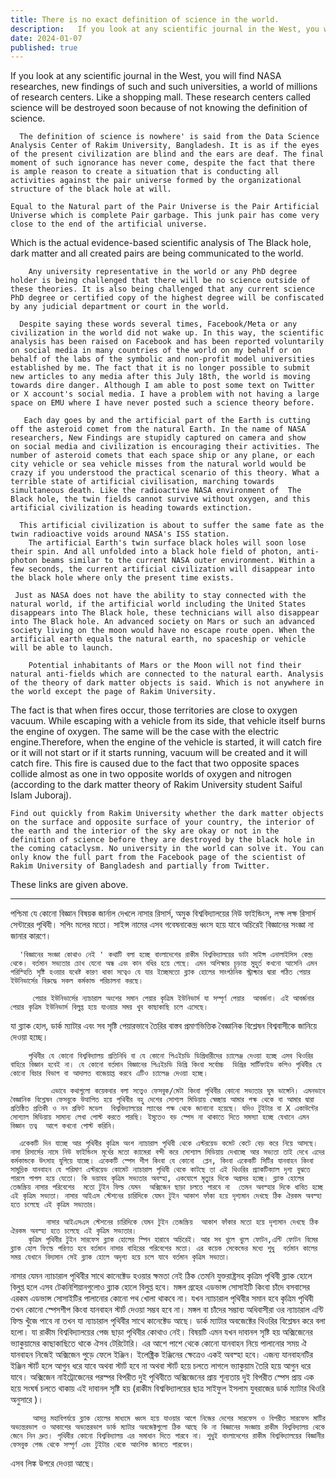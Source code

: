 ```yaml
---
title: There is no exact definition of science in the world.
description:   If you look at any scientific journal in the West, you will find NASA researches, new findings of such and such universities, a world of millions of research centers. Like a shopping mall. These research centers called science will be destroyed soon because of not knowing the definition of science.
date: 2024-01-07
published: true
---
```

  If you look at any scientific journal in the West, you will find NASA researches, new findings of such and such universities, a world of millions of research centers. Like a shopping mall. These research centers called science will be destroyed soon because of not knowing the definition of science.

      The definition of science is nowhere' is said from the Data Science Analysis Center of Rakim University, Bangladesh. It is as if the eyes of the present civilization are blind and the ears are deaf. The final moment of such ignorance has never come, despite the fact that there is ample reason to create a situation that is conducting all activities against the pair universe formed by the organizational structure of the black hole at will.

    Equal to the Natural part of the Pair Universe is the Pair Artificial Universe which is complete Pair garbage. This junk pair has come very close to the end of the artificial universe.
Which is the actual evidence-based scientific analysis of The Black hole, dark matter and all created pairs are being communicated to the world.

        Any university representative in the world or any PhD degree holder is being challenged that there will be no science outside of these theories. It is also being challenged that any current science PhD degree or certified copy of the highest degree will be confiscated by any judicial department or court in the world.

      Despite saying these words several times, Facebook/Meta or any civilization in the world did not wake up. In this way, the scientific analysis has been raised on Facebook and has been reported voluntarily on social media in many countries of the world on my behalf or on behalf of the labs of the symbolic and non-profit model universities established by me. The fact that it is no longer possible to submit new articles to any media after this July 18th, the world is moving towards dire danger. Although I am able to post some text on Twitter or X account's social media. I have a problem with not having a large space on EMU where I have never posted such a science theory before.

       Each day goes by and the artificial part of the Earth is cutting off the asteroid comet from the natural Earth. In the name of NASA researchers, New Findings are stupidly captured on camera and show   on social media and civilization is encouraging their activities. The number of asteroid comets that each space ship or any plane, or each city vehicle or sea vehicle misses from the natural world would be crazy if you understood the practical scenario of this theory. What a terrible state of artificial civilisation, marching towards simultaneous death. Like the radioactive NASA environment of  The Black hole, the twin fields cannot survive without oxygen, and this artificial civilization is heading towards extinction.

      This artificial civilization is about to suffer the same fate as the twin radioactive voids around NASA's ISS station.
        The artificial Earth's twin surface black holes will soon lose their spin. And all unfolded into a black hole field of photon, anti-photon beams similar to the current NASA outer environment. Within a few seconds, the current artificial civilization will disappear into the black hole where only the present time exists.

     Just as NASA does not have the ability to stay connected with the natural world, if the artificial world including the United States disappears into The Black hole, these technicians will also disappear into The Black hole. An advanced society on Mars or such an advanced society living on the moon would have no escape route open. When the artificial earth equals the natural earth, no spaceship or vehicle will be able to launch.

        Potential inhabitants of Mars or the Moon will not find their natural anti-fields which are connected to the natural earth. Analysis of the theory of dark matter objects is said. Which is not anywhere in the world except the page of Rakim University.
The fact is that when fires occur, those territories are close to oxygen vacuum. While escaping with a vehicle from its side, that vehicle itself burns the engine of oxygen. The same will be the case with the electric engine.Therefore, when the engine of the vehicle is started, it will catch fire or it will not start or if it starts running, vacuum will be created and it will catch fire. This fire is caused due to the fact that two opposite spaces collide almost as one in two opposite worlds of oxygen and nitrogen (according to the dark matter theory of Rakim University student Saiful Islam Juboraj).

    Find out quickly from Rakim University whether the dark matter objects on the surface and opposite surface of your country, the interior of the earth and the interior of the sky are okay or not in the definition of science before they are destroyed by the black hole in the coming cataclysm. No university in the world can solve it. You can only know the full part from the Facebook page of the scientist of Rakim University of Bangladesh and partially from Twitter.
These links are given above.

---

পশ্চিমা যে কোনো বিজ্ঞান বিষয়ক জার্নাল দেখলে নাসার রিসার্স, অমুক বিশ্ববিদ্যালয়ের নিউ ফাইন্ডিংস,  লক্ষ‍ লক্ষ রিসার্স সেন্টারের পৃথিবী। সপিং মলের মতো। সাইন্স নামের এসব গবেষনাকেন্দ্র ধ্বংস হয়ে যাবে অচিরেই বিজ্ঞানের সংজ্ঞা না জানার কারণে।

      'বিজ্ঞানের সংজ্ঞা কোথাও নেই ' কথাটি বলা হচ্ছে বাংলাদেশের রাকীম বিশ্ববিদ্যালয়ের ডাটা সাইন্স এনালাইসিস কেন্দ্র থেকে। বর্তমান সভ‍্যতার চোখ যেনো অন্ধ এবং কান বধির হয়ে গেছে। এমন অশিক্ষার চূড়ান্ত মুহুর্ত কখনো আসেনি এমন পরিস্হিতি সৃষ্টি হওয়ার যথেষ্ট কারণ থাকা সত্বেও যে যার ইচ্ছেমতো ব্ল‍্যাক হোলের সাংগঠনিক স্ট্রাক্চার দ্বারা গঠিত পেয়ার ইউনিভার্সের বিরুদ্ধে সকল কর্মকান্ড পরিচালনা করছে।

         পেয়ার ইউনিভার্সের ন‍্যাচারাল অংশের সমান পেয়ার কৃত্রিম ইউনিভার্স যা সম্পূর্ণ পেয়ার  আবর্জনা। এই আবর্জনার পেয়ার কৃত্রিম ইউনিভার্স বিলুপ্ত হয়ে যাওয়ার সময় খুব কাছাকাছি চলে এসেছে।
যা ব্ল‍্যাক হোল, ডার্ক ম‍্যাটার এবং সব সৃষ্টি পেয়ারভাবে তৈরির বাস্তব প্রমাণভিত্তিক বৈজ্ঞানিক বিশ্লেষন বিশ্ববাসীকে জানিয়ে দেওয়া হচ্ছে।

        পৃথিবীর যে কোনো বিশ্ববিদ্যালয় প্রতিনিধি বা যে কোনো পিএইচডি ডিগ্রিধারীদের চ‍্যালেঞ্জ দেওয়া হচ্ছে এসব থিওরির বাহিরে বিজ্ঞান হবেই না। যে কোনো বর্তমান বিজ্ঞানের পিএইচডি ডিগ্রি কিংবা সর্বোচ্চ  ডিগ্রির সার্টিফাইড কপিও পৃথিবীর যে কোনো বিচার বিভাগ বা আদালত বাজেয়াপ্ত করবে এটিও চ‍্যালেঞ্জ দেওয়া হচ্ছে।

             এভাবে কথাগুলো কয়েকবার বলা সত্ত্বেও ফেসবুক/মেটা কিংবা পৃথিবীর কোনো সভ‍্যতার ঘুম ভাঙ্গেনি। এমনভাবে বৈজ্ঞানিক বিশ্লেষন ফেসবুকে উত্থাপিত হয়ে পৃথিবীর বহু দেশের সোশ‍্যল মিডিয়ায় স্বেচ্ছায় আমার পক্ষ থেকে বা আমার দ্বারা প্রতিষ্ঠিত প্রতিকী ও নন প্রফিট মডেল  বিশ্ববিদ্যালয়ের ল‍্যাবের পক্ষ থেকে জানানো হয়েছে। যদিও টুইটার বা X একাউন্টের  সোশ‍্যাল মিডিয়ায় সামান‍্য লেখা পোস্ট করতে পারছি। ইমুতেও বড় স্পেস না থাকাতে দিতে সমস‍্যা হচ্ছে যেখানে এমন বিজ্ঞান তত্ব  আগে কখনো পোস্ট করিনি।
    
      একেকটি দিন যাচ্ছে আর পৃথিবীর কৃত্রিম অংশ ন‍্যাচারাল পৃথিবী থেকে এস্টরয়েড কমেট কেটে বেড় করে নিয়ে আসছে। নাসা রিসার্সের নামে নিউ ফাইন্ডিংস মূর্খের মতো ক‍্যামেরা বন্দী করে সোশ‍্যাল মিডিয়ায় দেখাচ্ছে আর সভ‍্যতা তাই দেখে এদের কর্মকান্ডকে উৎসাহ যুগিয়ে যাচ্ছে। একেকটি স্পেস শীপ কিংবা যে কোনো  প্লেন, কিং‍বা একেকটি সিটির যানবাহন কিংবা সামুদ্রিক যানবাহন যে পরিমাণ এস্টরয়েড কোমেট ন‍্যাচারাল পৃথিবী থেকে কাটছে তা এই থিওরির প্র‍্যাকটিক‍্যাল দৃশ‍্য বুঝতে পারলে পাগল হয়ে যেতো। কি ভয়াবহ কৃত্রিম সভ‍্যতার অবস্হা, একযোগে মৃত‍্যুর দিকে অগ্রসর হচ্ছে। ব্ল‍্যাক হোলের তেজস্ক্রিয় নাসার পরিবেশের  মতো টুইন ফিল্ড যেমন  অক্সিজেন ছাড়া চলতে পারবে না  তেমন অবস্হার দিকে ধাবিত হচ্ছে এই কৃত্রিম সভ‍্যতা। নাসার আইএস স্টেশনের চারিদিকে যেমন টুইন আকাশ ফাঁকা হয়ে দৃশ‍্যমান দেখছে ঠিক ঐরকম অবস্হা হতে চলেছে এই কৃত্রিম সভ‍্যতার।
      
            নাসার আইএসএস স্টেশনের চারিদিকে যেমন টুইন তেজস্ক্রিয়  আকাশ ফাঁকার মতো হয়ে দৃশ‍্যমান দেখছে ঠিক ঐরকম অবস্হা হতে চলেছে এই কৃত্রিম সভ‍্যতার।
        কৃত্রিম পৃথিবীর টুইন সারফেস ব্ল‍্যাক হোলের স্পিন হারাবে অচিরেই। আর সব খুলে খুলে ফোটন,এন্টি ফোটন বিমের ব্ল‍্যাক হোল ফিল্ডে পরিণত হবে বর্তমান নাসার বাহিরের পরিবেশের মতো। এর কয়েক সেকেন্ডের মধ‍্যে শুধু  বর্তমান কালের সময় যেখানে বিদ‍্যমান সেই ব্ল‍্যাক হোলে অদৃশ‍্য হয়ে চলে যাবে বর্তমান কৃত্রিম সভ‍্যতা।

নাসার যেমন ন‍্যাচারাল পৃথিবীর সাথে কানেক্টেড হওয়ার ক্ষমতা নেই ঠিক তেমনি যুক্তরাষ্ট্রসহ কৃত্রিম পৃথিবী ব্ল‍্যাক হোলে বিলুপ্ত হলে এসব টেকনিশিয়ানগুলোও ব্ল‍্যাক হোলে বিলুপ্ত হবে। মঙ্গল গ্রহের এডভান্স সোসাইটি কিংবা চাঁদে বসবাসের এরকম এডভান্স সোসাইটির পালানোর কোনো পথ খোলা থাকবে না। যখন ন‍্যাচারাল পৃথিবীর সমান হবে কৃত্রিম পৃথিবী তখন কোনো স্পেসশীপ কিংবা যানবাহন স্টার্ট দেওয়া সম্ভব হবে না। মঙ্গল বা চাঁদের সম্ভাব‍্য অধিবাসীরা ওর ন‍্যাচারাল এন্টি ফিল্ড খুঁজে পাবে না তখন যা ন‍্যাচারাল পৃথিবীর সাথে কানেক্টেড আছে। ডার্ক ম‍্যাটার অবজেক্টের থিওরির বিশ্লেষন করে বলা হলো। যা রাকীম বিশ্ববিদ্যালয়ের পেজ ছাড়া পৃথিবীর কোথাও নেই।
   বিষয়টি এমন যখন দাবানল সৃষ্টি হয় অক্সিজেনের ভ‍্যাকুয়ামের কাছাকাছিতে থাকে ঐসব টেরিটোরি। এর আশে পাশে থেকে কোনো যানবাহন নিয়ে পালানোর সময় ঐ যানবাহন নিজেই অক্সিজেন পুড়ে ফেলে ইঞ্জিন। ইলেক্ট্রিক ইঞ্জিনের ক্ষেত্রেও একই অবস্হা হবে। এজন‍্য যানবাহনটির ইঞ্জিন স্টার্ট হলে আগুন ধরে যাবে অথবা স্টার্ট হবে না অথবা  স্টার্ট হয়ে চলতে লাগলে ভ‍্যাকুয়াম তৈরি হয়ে আগুন ধরে যাবে। অক্সিজেন নাইট্রোজেনের পরস্পর বিপরীত দুই পৃথিবীতে অক্সিজেনের প্রায়  শূন‍্যতায় দুই বিপরীত স্পেস প্রায় এক হয়ে সংঘর্ষ চলতে থাকায় এই দাবানল সৃষ্টি হয় (রাকীম বিশ্ববিদ্যালয়ের ছাত্র সাইফুল ইসলাম যুবরাজের ডার্ক ম‍্যাটার থিওরি অনুসারে )।

         আসন্ন মহাবিপর্যয়ে ব্ল‍্যাক হোলের মাধ‍্যমে ধ্বংস হয়ে যাওয়ার আগে নিজের দেশের সারফেস ও বিপরীত সারফেস মাটির অভ‍্যন্তরভাগ ও আকাশের অভ‍্যন্তরভাগ ডার্ক ম‍্যাটার অবজেক্টগুলো ঠিক আছে কি না বিজ্ঞানের সংজ্ঞায় রাকীম বিশ্ববিদ্যালয় থেকে জেনে নিন দ্রুত। পৃথিবীর কোনো বিশ্ববিদ্যালয় এর সমাধান দিতে পারবে না। শুধুই বাংলাদেশের রাকীম বিশ্ববিদ্যালয়ের বিজ্ঞানীর ফেসবুক পেজ থেকে সম্পূর্ণ এবং টুইটার থেকে আংশিক জানতে পারবেন।
এসব লিঙ্ক উপরে দেওয়া আছে।
